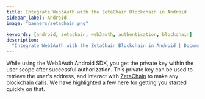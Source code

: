 ```yaml
---
title: Integrate Web3Auth with the ZetaChain Blockchain in Android
sidebar_label: Android
image: "banners/zetachain.png"

keywords: [android, zetachain, web3auth, authentication, blockchain]
description:
  "Integrate Web3Auth with the ZetaChain Blockchain in Android | Documentation - Web3Auth"
---
```



<SEO
  title="Integrate Web3Auth with the ZetaChain Blockchain in Android"
  description="Integrate Web3Auth with the ZetaChain Blockchain in Android | Documentation - Web3Auth"
  image="https://web3auth.io/docs/banners/zetachain.png"
  slug="/connect-blockchain/evm/zetachain/android"
/>

While using the Web3Auth Android SDK, you get the private key within the user scope after successful
authorization. This private key can be used to retrieve the user's address, and interact with
[ZetaChain](https://zetachain.com/) to make any blockchain calls. We have highlighted a few here for
getting you started quickly on that.

<EVMInteraction />
